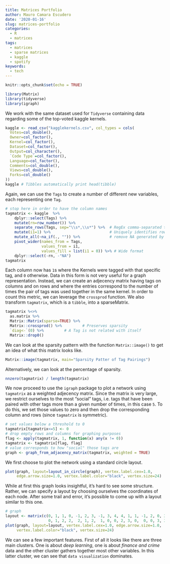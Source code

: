 ```yaml
---
title: Matrices Portfolio
author: Mauro Camara Escudero
date: '2020-01-16'
slug: matrices-portfolio
categories:
  - R
  - matrices
tags:
  - matrices
  - sparse matrices
  - kaggle
  - spotify
keywords:
  - tech
---
```

```r
knitr::opts_chunk$set(echo = TRUE)
```

```r
library(Matrix)
library(tidyverse)
library(igraph)
```

We work with the same dataset used for `Tidyverse` containing data regarding some of the top-voted kaggle kernels.

```r
kaggle <- read_csv("kagglekernels.csv", col_types = cols(
  Votes=col_double(),
  Owner=col_factor(),
  Kernel=col_factor(),
  Dataset=col_factor(),
  Output=col_character(),
  `Code Type`=col_factor(),
  Language=col_factor(),
  Comments=col_double(),
  Views=col_double(),
  Forks=col_double()
))
kaggle # Tibbles automatically print head(tibble)
```

Again, we can use the `Tags` to create a number of different new variables, each representing one `Tag`. 

```r
# stop here in order to have the column names
tagmatrix <- kaggle  %>% 
    dplyr::select(Tags) %>%  
    mutate(rn=row_number()) %>%             
    separate_rows(Tags, sep="\\s*,\\s*") %>%  # RegEx comma-separated tags
    mutate(i1=1) %>%                          # Uniquely identifies rows together with rn
    mutate_all(~na_if(., "")) %>%             # remove NA generated by "<tag>,"
    pivot_wider(names_from = Tags, 
                values_from = i1,
                values_fill = list(i1 = 0)) %>% # Wide format
    dplyr::select(-rn, -"NA")
tagmatrix
```

Each column now has `1`s where the Kernels were tagged with that specific tag, and `0` otherwise. Data in this form is not very useful for a graph representation. Instead, we can create an adjecency matrix having tags on columns and on rows and where the entries correspond to the number of times the pair of tags was used together in the same kernel. In order to count this metric, we can leverage the `crossprod` function. We also transform `tagmatrix`, which is a `tibble`, into a sparseMatrix.

```r
tagmatrix %<>%
  as.matrix %>% 
  Matrix::Matrix(sparse=TRUE) %>% 
  Matrix::crossprod() %>%         # Preserves sparsity
  `diag<-`(0) %>%         # A Tag is not related with itself
  Matrix::drop0()
```

We can look at the sparsity pattern with the function `Matrix::image()` to get an idea of what this matrix looks like.

```r
Matrix::image(tagmatrix, main="Sparsity Patter of Tag Pairings")
```

Alternatively, we can look at the percentage of sparsity.
```r
nnzero(tagmatrix) / length(tagmatrix)
```

We now proceed to use the `igraph` package to plot a network using `tagmatrix` as a weighted adjecency matrix. Since the matrix is very large, we restrict ourselves to the most "social" tags, i.e. tags that have been paired with other tags more than a given number of times, in this case `5`. To do this, we set those values to zero and then drop the corresponding column and rows (since `tagmatrix` is symmetric).

```r
# set values below a threshold to 0
tagmatrix[tagmatrix<=5] <- 0
# drop empty rows and columns for graphing purposes
flag <- apply(tagmatrix, 1, function(x) any(x != 0))
tagmatrix <- tagmatrix[flag, flag]
# value corresponds to how "social" those tags are
graph <- graph_from_adjacency_matrix(tagmatrix, weighted = TRUE)
```

We first choose to plot the network using a standard circle layout.

```r
plot(graph, layout=layout_in_circle(graph), vertex.label.cex=1.0,
     edge.arrow.size=1.0, vertex.label.color="black", vertex.size=24)
```

While at first this graph looks insightful, it's hard to see some structure. Rather, we can specify a layout by choosing ourselves the coordinates of each node. After some trail and error, it's possible to come up with a layout similar to this one.

```r
# graph
layout <- matrix(c(0, 1, 1, 0, -1, 2, 3, -1, 3, 4, 4, 1, 1, -1, 2, 0, 3, 4, 4,
                   0, 1, 2, 2,  2, 1, 2,  1, 0, 0, 2, 3, 0,  0, 0, 3, 3, 3, 1), nrow=19, ncol=2)
plot(graph, layout=layout, vertex.label.cex=1.0, edge.arrow.size=1.0, 
     vertex.label.color="black", vertex.size=24)
```

We can see a few important features. First of all it looks like there are three main clusters. One is about _deep learning_, one is about _finance and crime_ data and the other cluster gathers together most other variables. In this latter cluster, we can see that `data visualization` dominates.
